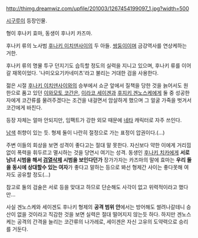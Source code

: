 http://thimg.dreamwiz.com/upfile/201003/1267454199097_1.jpg?width=500

[[시구루이]] 등장인물.

형이 후나키 효마, 동생이 후나키 카즈마.

후나키 류의 노사범 [[후나키 이치덴사이]]의 두 아들. [[쌍둥이]]이며 금강역사를 연상케하는 거한.

후나키 류의 명물 투구 던지기도 습득할 정도의 실력을 지니고 있으며, 후나키 류를 이어갈 재목이었다. '나미오요기카네미츠'라고 불리는 거대한 검을 사용한다.

젊은 시절 [[후나키 이치덴사이]]와의 승부에서 쇼군 앞에서 질책을 당한 것을 늙어서도 원한으로 품고 있던 [[이와모토 코간]]은, [[이라코 세이겐]]과 [[후지키 겐노스케]]에게 둘 중 성공한 자에게 코간류를 물려주겠다는 조건을 내걸면서 암살하게 했으며 그 얼굴 가죽을 벗겨서 코간에게 바친다.

등장 자체는 얼마 안되지만, 임팩트가 강한 외모 때문에 [[네타]] 캐릭터로 자주 쓰인다.

[[남색]] 취향이 있는 듯. 형제 둘이 나란히 절정으로 가는 표정이 압권이다.(…)

주변 이들의 회상을 보면 성격이 좋다고는 절대 말 못한다. 자신보다 약한 이에게 거리낌없이 폭력을 휘두르고 멸시하는 것을 당연시 여기는 성격. 동생인 [[후나키 치카]]에게 '''서로 남녀 시범을 해서 [[검열삭제]] 시범을 보인다던가''' 장가가자는 카즈마의 말에 효마는 '''우리 둘을 동시에 상대할수 있는 여자'''가 좋다고 말하는 등으로 봐선 형제간 사이는 좋다못해 여자도 공유할 정도(...)

참고로 둘의 검술은 서로 등을 맞대고 하므로 단순해도 사각이 없고 위력적이라고 했다만...

사실 겐노스케와 세이겐도 후나키 형제의 '''공격 범위 안'''에서는 방어해도 썰려나갈테니 승산이 없을 것이라고 직감한 것을 보면 실력은 절대 떨어지지 않는듯 하다. 하지만 겐노스케는 공격의 간격을 늘리는 코간류의 나가레로, 세이겐은 자신 고유의 도약력으로 승리를 거둔다.
